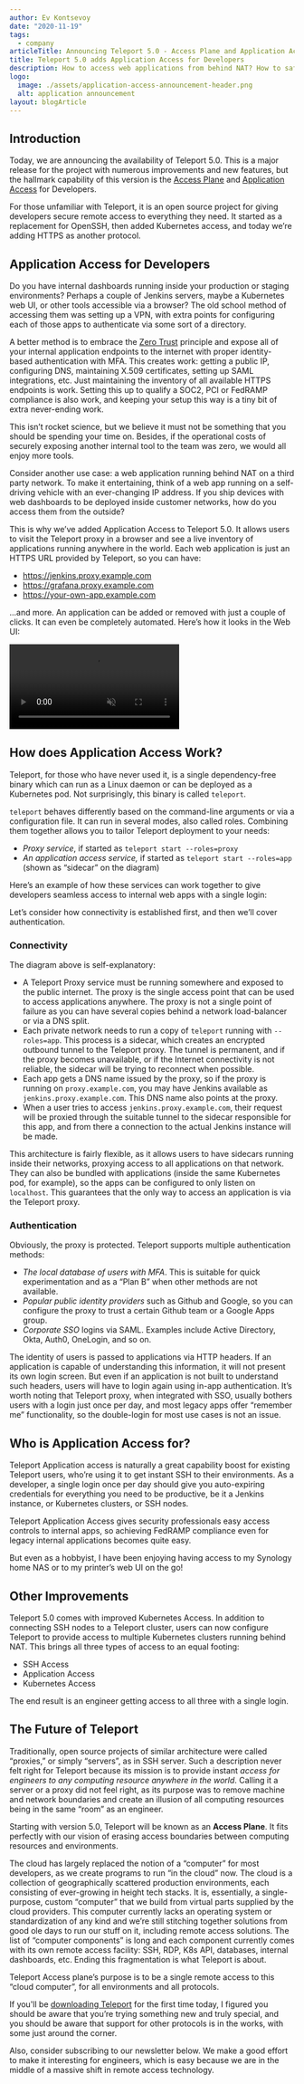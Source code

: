 ```yaml
---
author: Ev Kontsevoy
date: "2020-11-19"
tags: 
  - company
articleTitle: Announcing Teleport 5.0 - Access Plane and Application Access
title: Teleport 5.0 adds Application Access for Developers
description: How to access web applications from behind NAT? How to safely expose internal dashboards to the outside world? Teleport 5.0 is the answer!
logo:
  image: ./assets/application-access-announcement-header.png
  alt: application announcement
layout: blogArticle
---
```



## Introduction

Today, we are announcing the availability of Teleport 5.0. This is a major release for the project with numerous improvements and new
features, but the hallmark capability of this version is the [Access Plane](https://goteleport.com/) and [Application Access](https://goteleport.com/application-access/) for
Developers.

For those unfamiliar with Teleport, it is an open source project for giving developers secure remote access to everything they need. It
started as a replacement for OpenSSH, then added Kubernetes access, and today we’re adding HTTPS as another protocol.

## Application Access for Developers

Do you have internal dashboards running inside your production or staging environments? Perhaps a couple of Jenkins servers, maybe a
Kubernetes web UI, or other tools accessible via a browser? The old school method of accessing them was setting up a VPN, with extra points
for configuring each of those apps to authenticate via some sort of a directory.

A better method is to embrace the [Zero Trust](/vpns-and-zero-trust-thoughts-on-the-evolving-nature-of-remote-access/) principle and expose
all of your internal application endpoints to the internet with proper identity-based authentication with MFA. This creates work: getting a
public IP, configuring DNS, maintaining X.509 certificates, setting up SAML integrations, etc. Just maintaining the inventory of all
available HTTPS endpoints is work. Setting this up to qualify a SOC2, PCI or FedRAMP compliance is also work, and keeping your setup this
way is a tiny bit of extra never-ending work.

This isn’t rocket science, but we believe it must not be something that you should be spending your time on. Besides, if the operational
costs of securely exposing another internal tool to the team was zero, we would all enjoy more tools.

Consider another use case: a web application running behind NAT on a third party network. To make it entertaining, think of a web app
running on a self-driving vehicle with an ever-changing IP address. If you ship devices with web dashboards to be deployed inside customer
networks, how do you access them from the outside?

This is why we’ve added Application Access to Teleport 5.0. It allows users to visit the Teleport proxy in a browser and see a live
inventory of applications running anywhere in the world. Each web application is just an HTTPS URL provided by Teleport, so you can have:

* https://jenkins.proxy.example.com
* https://grafana.proxy.example.com
* https://your-own-app.example.com

...and more. An application can be added or removed with just a couple of clicks. It can even be completely automated. Here’s how it looks in the Web UI:

<video autoPlay loop muted playsinline>
  <source src="./assets/k8s-taa.mp4" type="video/mp4" />
</video>

## How does Application Access Work?

Teleport, for those who have never used it, is a single dependency-free binary which can run as a Linux daemon or can be deployed as a Kubernetes pod. Not surprisingly, this binary is called `teleport`. 

`teleport` behaves differently based on the command-line arguments or via a configuration file. It can run in several modes, also called roles. Combining them together allows you to tailor Teleport deployment to your needs:

* _Proxy service_, if started as `teleport start --roles=proxy`
* _An application access service,_ if started as `teleport start --roles=app` (shown as “sidecar” on the diagram)

Here’s an example of how these services can work together to give developers seamless access to internal web apps with a single login:

<BlogImage src="./assets/application-access-announcement-2.png" alt="how a proxy service and application access service work together" />

Let’s consider how connectivity is established first, and then we’ll cover authentication.

### Connectivity

The diagram above is self-explanatory:

* A Teleport Proxy service must be running somewhere and exposed to the public internet. The proxy is the single access point that can be used to access applications anywhere. The proxy is not a single point of failure as you can have several copies behind a network load-balancer or via a DNS split.
* Each private network needs to run a copy of `teleport` running with `--roles=app`. This process is a sidecar, which creates an encrypted outbound tunnel to the Teleport proxy. The tunnel is permanent, and if the proxy becomes unavailable, or if the Internet connectivity is not reliable, the sidecar will be trying to reconnect when possible.
* Each app gets a DNS name issued by the proxy, so if the proxy is running on `proxy.example.com`, you may have Jenkins available as `jenkins.proxy.example.com`. This DNS name also points at the proxy.
* When a user tries to access `jenkins.proxy.example.com`, their request will be proxied through the suitable tunnel to the sidecar responsible for this app, and from there a connection to the actual Jenkins instance will be made.

This architecture is fairly flexible, as it allows users to have sidecars running inside their networks, proxying access to all applications on that network. They can also be bundled with applications (inside the same Kubernetes pod, for example), so the apps can be configured to only listen on `localhost`. This guarantees that the only way to access an application is via the Teleport proxy.

### Authentication

Obviously, the proxy is protected. Teleport supports multiple authentication methods:

* _The local database of users with MFA_. This is suitable for quick experimentation and as a “Plan B” when other methods are not available.
* _Popular public identity providers_ such as Github and Google, so you can configure the proxy to trust a certain Github team or a Google Apps group.
* _Corporate SSO_ logins via SAML. Examples include Active Directory, Okta, Auth0, OneLogin, and so on.

The identity of users is passed to applications via HTTP headers. If an application is capable of understanding this information, it will not present its own login screen. But even if an application is not built to understand such headers, users will have to login again using in-app authentication. It’s worth noting that Teleport proxy, when integrated with SSO, usually bothers users with a login just once per day, and most legacy apps offer “remember me” functionality, so the double-login for most use cases is not an issue.

## Who is Application Access for?

Teleport Application access is naturally a great capability boost for existing Teleport users, who’re using it to get instant SSH to their environments. As a developer, a single login once per day should give you auto-expiring credentials for everything you need to be productive, be it a Jenkins instance, or Kubernetes clusters, or SSH nodes. 

Teleport Application Access gives security professionals easy access controls to internal apps, so achieving FedRAMP compliance even for legacy internal applications becomes quite easy.

But even as a hobbyist, I have been enjoying having access to my Synology home NAS or to my printer’s web UI on the go!

## Other Improvements

Teleport 5.0 comes with improved Kubernetes Access. In addition to connecting SSH nodes to a Teleport cluster, users can now configure Teleport to provide access to multiple Kubernetes clusters running behind NAT. This brings all three types of access to an equal footing:

* SSH Access
* Application Access
* Kubernetes Access

The end result is an engineer getting access to all three with a single login. 

## The Future of Teleport

Traditionally, open source projects of similar architecture were called “proxies,” or simply “servers”, as in SSH server. Such a description never felt right for Teleport because its mission is to provide instant _access for engineers to any computing resource anywhere in the world_. Calling it a server or a proxy did not feel right, as its purpose was to remove machine and network boundaries and create an illusion of all computing resources being in the same “room” as an engineer.

Starting with version 5.0, Teleport will be known as an **Access Plane**. It fits perfectly with our vision of erasing access boundaries between computing resources and environments. 

The cloud has largely replaced the notion of a “computer” for most developers, as we create programs to run “in the cloud” now. The cloud is a collection of geographically scattered production environments, each consisting of ever-growing in height tech stacks. It is, essentially, a single-purpose, custom “computer” that we build from virtual parts supplied by the cloud providers. This computer currently lacks an operating system or standardization of any kind and we’re still stitching together solutions from good ole days to run our stuff on it, including remote access solutions. The list of “computer components” is long and each component currently comes with its own remote access facility: SSH, RDP, K8s API, databases, internal dashboards, etc. Ending this fragmentation is what Teleport is about.

<Quote>
  Teleport Access plane’s purpose is to be a single remote access to this “cloud computer”, for all environments and all protocols. 
</Quote>

If you'll be [downloading Teleport](https://goteleport.com/pricing/) for the first time today, I figured you should be aware that you’re trying something new and truly special, and you should be aware that support for other protocols is in the works, with some just around the corner.

Also, consider subscribing to our newsletter below. We make a good effort to make it interesting for engineers, which is easy because we are in the middle of a massive shift in remote access technology. 
